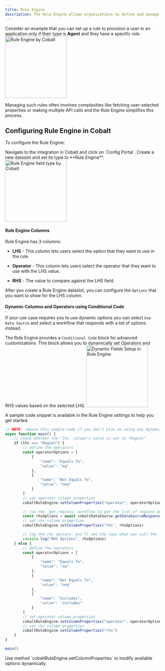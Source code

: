 ```yaml
---
title: Rule Engine
description: The Rule Engine allows organizations to define and manage rules for the workflows
---
```


Consider an example that you can set up a rule to provision a user in an application only if their type is **Agent** and they have a specific role.
    <img height="200" src="/images/Config/rule_engine_hosted.png" alt="Rule Engine by Cobalt"/>

Managing such rules often involves complexities like fetching user-selected properties or making multiple API calls and the Rule Engine simplifies this process.

## Configuring Rule Engine in Cobalt

To configure the Rule Engine:

<Steps>
  <Step title="Navigate">
    Navigate to the integration in Cobalt and click on `Config Portal`.
  </Step>
  <Step title="Create Dataslot">
    Create a new dataslot and set its type to **Rule Engine**.
    <img height="200" src="/images/Config/rule_engine.png" alt="Rule Engine field type by Cobalt"/>
  </Step>
</Steps>

#### Rule Engine Columns

Rule Engine has 3 columns:
- **LHS** - This column lets users select the option that they want to use in the rule.

- **Operator** - This column lets users select the operator that they want to use with the LHS value.

- **RHS** - The value to compare against the LHS field.

After you create a Rule Engine dataslot, you can configure the `Options` that you want to show for the LHS column.


#### Dynamic Columns and Operators using Conditional Code

If your use case requires you to use dynamic options you can select `Use Data Source` and select a workflow that responds with a list of options instead.

The Rule Engine provides a `Conditional Code` block for advanced customizations. This block allows you to dynamically set Operators and RHS values based on the selected LHS.
    <img height="200" src="/images/Config/rule_dynamic.png" alt="Dynamic Fields Setup in Rule Engine"/>

A sample code snippet is available in the Rule Engine settings to help you get started.
```JavaScript sample
// NOTE: remove this sample code if you don't plan on using any dynamic columns
async function main() {
    // check whether the `lhs` column's value is set to "Region"
    if (lhs === "Region") {
        // define the operators
        const operatorOptions = [
            {
                "name": "Equals To",
                "value": "eq"
            },
            {
                "name": "Not Equals To",
                "value": "neq"
            }
        ]
        // set operator column properties
        cobaltRuleEngine.setColumnProperties("operator", operatorOptions)

        // run the `get_regions` workflow to get the list of regions and set it as options for the rhs column
        const rhsOptions = await cobaltDataSource.getDataSourceResponse("get_regions", {}).return_value
        // set rhs column properties
        cobaltRuleEngine.setColumnProperties("rhs", rhsOptions)

        // log the rhs options. you'll see the logs when you call the `getRuleFieldOptions` method in Cobalt SDK
        console.log("RHS Options", rhsOptions)
    } else {
        // define the operators
        const operatorOptions = [
            {
                "name": "Equals To",
                "value": "eq"
            },
            {
                "name": "Not Equals To",
                "value": "neq"
            },
            {
                "name": "Includes",
                "value": "includes"
            }
        ]
        // set operator column properties
        cobaltRuleEngine.setColumnProperties("operator", operatorOptions)
        // set rhs column properties
        cobaltRuleEngine.setColumnProperties("rhs")
    }
}

main()
```
<Info>
Use method `cobaltRuleEngine.setColumnProperties` to modify available options dynamically.
</Info>



